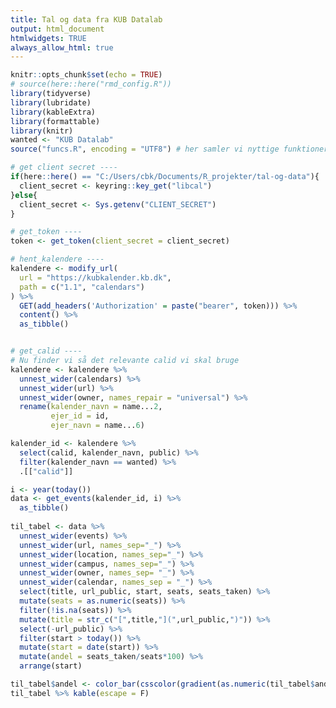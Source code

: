 ```yaml
---
title: Tal og data fra KUB Datalab
output: html_document
htmlwidgets: TRUE
always_allow_html: true
---
```


```r
knitr::opts_chunk$set(echo = TRUE)
# source(here::here("rmd_config.R"))
library(tidyverse)
library(lubridate)
library(kableExtra)
library(formattable)
library(knitr)
wanted <- "KUB Datalab"
source("funcs.R", encoding = "UTF8") # her samler vi nyttige funktioner
```

```r
# get client secret ----
if(here::here() == "C:/Users/cbk/Documents/R_projekter/tal-og-data"){
  client_secret <- keyring::key_get("libcal")
}else{
  client_secret <- Sys.getenv("CLIENT_SECRET")
}

# get_token ----
token <- get_token(client_secret = client_secret)

# hent_kalendere ----
kalendere <- modify_url(
  url = "https://kubkalender.kb.dk",
  path = c("1.1", "calendars")
) %>% 
  GET(add_headers('Authorization' = paste("bearer", token))) %>% 
  content() %>% 
  as_tibble()


# get_calid ----
# Nu finder vi så det relevante calid vi skal bruge
kalendere <- kalendere %>%
  unnest_wider(calendars) %>%
  unnest_wider(url) %>%
  unnest_wider(owner, names_repair = "universal") %>%
  rename(kalender_navn = name...2,
         ejer_id = id,
         ejer_navn = name...6)

kalender_id <- kalendere %>%
  select(calid, kalender_navn, public) %>%
  filter(kalender_navn == wanted) %>% 
  .[["calid"]]
```


```r
i <- year(today())
data <- get_events(kalender_id, i) %>% 
  as_tibble() 
  
til_tabel <- data %>% 
  unnest_wider(events) %>%
  unnest_wider(url, names_sep="_") %>%
  unnest_wider(location, names_sep="_") %>%
  unnest_wider(campus, names_sep="_") %>%
  unnest_wider(owner, names_sep= "_") %>%
  unnest_wider(calendar, names_sep = "_") %>% 
  select(title, url_public, start, seats, seats_taken) %>% 
  mutate(seats = as.numeric(seats)) %>% 
  filter(!is.na(seats)) %>% 
  mutate(title = str_c("[",title,"](",url_public,")")) %>% 
  select(-url_public) %>% 
  filter(start > today()) %>% 
  mutate(start = date(start)) %>% 
  mutate(andel = seats_taken/seats*100) %>% 
  arrange(start) 

til_tabel$andel <- color_bar(csscolor(gradient(as.numeric(til_tabel$andel), "red", "green")))(til_tabel$andel)
til_tabel %>% kable(escape = F)
```

